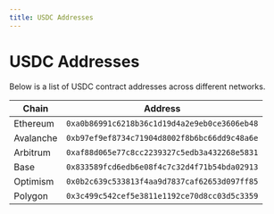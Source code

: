 ```yaml
---
title: USDC Addresses
---
```


# USDC Addresses

Below is a list of USDC contract addresses across different networks.

| Chain | Address |
|-------|---------|
| Ethereum | `0xa0b86991c6218b36c1d19d4a2e9eb0ce3606eb48` |
| Avalanche | `0xb97ef9ef8734c71904d8002f8b6bc66dd9c48a6e` |
| Arbitrum | `0xaf88d065e77c8cc2239327c5edb3a432268e5831` |
| Base | `0x833589fcd6edb6e08f4c7c32d4f71b54bda02913` |
| Optimism | `0x0b2c639c533813f4aa9d7837caf62653d097ff85` |
| Polygon | `0x3c499c542cef5e3811e1192ce70d8cc03d5c3359` |